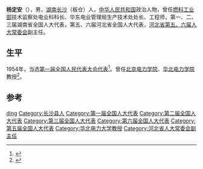 '''杨定安'''（{{bd|1902年|4月14日|1982年|5月8日}}），男，[[湖南|湖南]][[长沙|长沙]]（板仓）人，[[中华人民共和国|中华人民共和国]]政治人物，曾任[[燃料工业部|燃料工业部]]技术监察处电业科科长、华东电业管理局生产技术处处长、工程师，第一、二、三届湖南省全国人大代表，第五、六届河北省全国人大代表，[[河北省人大常委会|河北省第五、六届人大常委会]]副主任。

== 生平 ==
1954年，当选[[第一届全国人民代表大会代表名单|第一届全国人民代表大会代表]]<ref>{{cite book|author=全国人民代表大会常务委员会办公厅|title=中华人民共和国第一届全国人民代表大会代表名单|year=1955年|publisher=全国人民代表大会常务委员会办公厅|url=http://book.ucdrs.superlib.net/views/specific/2929/bookDetail.jsp?dxNumber=000005772167&d=546843D0AE2464CD1C95896344A85614&fenlei=04070402|access-date=2015-01-27|archive-date=2019-01-24|archive-url=https://web.archive.org/web/20190124105450/http://book.ucdrs.superlib.net/views/specific/2929/bookDetail.jsp?dxNumber=000005772167&d=546843D0AE2464CD1C95896344A85614&fenlei=04070402|dead-url=no}}</ref>。曾任[[北京电力学院|北京电力学院]]、[[华北电力学院|华北电力学院]]教授<ref>{{cite web |title=华电资深教授简介——杨定安 |url=https://dag.ncepu.edu.cn/xsyj/yshzsjsjj/4195.htm |website=华北电力大学 |accessdate=2020-03-11 |archive-date=2021-01-23 |archive-url=https://web.archive.org/web/20210123074502/https://dag.ncepu.edu.cn/xsyj/yshzsjsjj/4195.htm |dead-url=no }}</ref>。

== 参考 ==
{{reflist}}

{{中国政治人物小作品}}

{{normdaten}}
{{DEFAULTSORT:yang dingan}}
[[Category:杨姓|ding]]
[[Category:长沙县人|Category:长沙县人]]
[[Category:第一届全国人大代表|Category:第一届全国人大代表]]
[[Category:第二届全国人大代表|Category:第二届全国人大代表]]
[[Category:第三届全国人大代表|Category:第三届全国人大代表]]
[[Category:第六届全国人大代表|Category:第六届全国人大代表]]
[[Category:第五届全国人大代表|Category:第五届全国人大代表]]
[[Category:华北电力大学教授|Category:华北电力大学教授]]
[[Category:河北省人大常委会副主任|Category:河北省人大常委会副主任]]